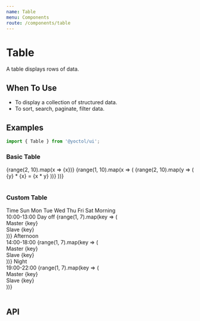 ```yaml
---
name: Table
menu: Components
route: /components/table
---
```



# Table

A table displays rows of data.

## When To Use
- To display a collection of structured data.
- To sort, search, paginate, filter data.

## Examples

```js
import { Table } from '@yoctol/ui';
```

### Basic Table

<Playground>
  <Table>
    <Table.Head>
      {range(2, 10).map(x => <Table.HeadColumn key={x}>{x}</Table.HeadColumn>)}
    </Table.Head>
    <Table.Body>
      {range(1, 10).map(x => (
        <Table.Row key={x}>
          {range(2, 10).map(y => (
            <Table.Column key={y}>
              {y} * {x} = {x * y}
            </Table.Column>
          ))}
        </Table.Row>
      ))}
    </Table.Body>
  </Table>
</Playground>

### Custom Table

<Playground>
  <Table textAlign="center">
    <Table.Head>
      <Table.HeadColumn colSpan={8}>Time</Table.HeadColumn>
    </Table.Head>
    <Table.Body>
      <Table.Row>
        <Table.Column />
        <Table.Column>Sun</Table.Column>
        <Table.Column>Mon</Table.Column>
        <Table.Column>Tue</Table.Column>
        <Table.Column>Wed</Table.Column>
        <Table.Column>Thu</Table.Column>
        <Table.Column>Fri</Table.Column>
        <Table.Column>Sat</Table.Column>
      </Table.Row>
      <Table.Row>
        <Table.Column>
          Morning<br />10:00-13:00
        </Table.Column>
        <Table.Column
          rowSpan={3}
          borderColor="gray300"
          borderLeft="base"
          borderRight="base"
        >
          Day off
        </Table.Column>
        {range(1, 7).map(key => (
          <Table.Column key={key}>
            <div>Master {key}</div>
            <div>Slave {key}</div>
          </Table.Column>
        ))}
      </Table.Row>
      <Table.Row>
        <Table.Column>
          Afternoon<br />14:00-18:00
        </Table.Column>
        {range(1, 7).map(key => (
          <Table.Column key={key}>
            <div>Master {key}</div>
            <div>Slave {key}</div>
          </Table.Column>
        ))}
      </Table.Row>
      <Table.Row>
        <Table.Column>
          Night<br />19:00-22:00
        </Table.Column>
        {range(1, 7).map(key => (
          <Table.Column key={key}>
            <div>Master {key}</div>
            <div>Slave {key}</div>
          </Table.Column>
        ))}
      </Table.Row>
    </Table.Body>
  </Table>
</Playground>

## API

<PropsTable of={Table} />
